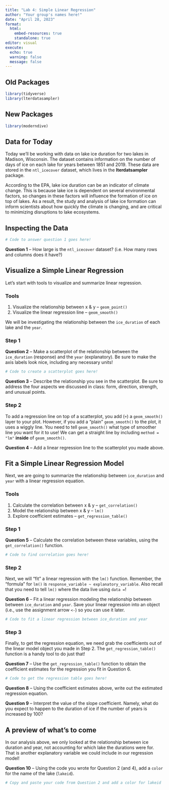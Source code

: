 ```yaml
---
title: "Lab 4: Simple Linear Regression"
author: "Your group's names here!"
date: "April 28, 2023"
format: 
  html:
    embed-resources: true
    standalone: true
editor: visual
execute: 
  echo: true
  warning: false
  message: false
---
```


## Old Packages

```r
library(tidyverse)
library(lterdatasampler)
```

## New Packages

```r
library(moderndive)
```

## Data for Today

Today we'll be working with data on lake ice duration for two lakes in Madison, Wisconsin. The dataset contains information on the number of days of ice on each lake for years between 1851 and 2019. These data are stored in the `ntl_icecover` dataset, which lives in the **lterdatsampler** package.

According to the EPA, lake ice duration can be an indicator of climate change. This is because lake ice is dependent on several environmental factors, so changes in these factors will influence the formation of ice on top of lakes. As a result, the study and analysis of lake ice formation can inform scientists about how quickly the climate is changing, and are critical to minimizing disruptions to lake ecosystems.

## Inspecting the Data

```r
# Code to answer question 1 goes here!


```

**Question 1** -- How large is the `ntl_icecover` dataset? (i.e. How many rows and columns does it have?)

## Visualize a Simple Linear Regression

Let's start with tools to visualize and summarize linear regression.

### Tools

1.  Visualize the relationship between x & y -- `geom_point()`
2.  Visualize the linear regression line -- `geom_smooth()`

We will be investigating the relationship between the `ice_duration` of each lake and the `year`.

### Step 1

**Question 2** -- Make a scatterplot of the relationship between the `ice_duration` (response) and the `year` (explanatory). Be sure to make the axis labels look nice, including any necessary units!

```r
# Code to create a scatterplot goes here!


```

**Question 3** -- Describe the relationship you see in the scatterplot. Be sure to address the four aspects we discussed in class: form, direction, strength, and unusual points.

### Step 2

To add a regression line on top of a scatterplot, you add (`+`) a `geom_smooth()` layer to your plot. However, if you add a "plain" `geom_smooth()` to the plot, it uses a wiggly line. You need to tell `geom_smooth()` what type of smoother line you want for it to use! We can get a straight line by including `method = "lm"` **inside** of `geom_smooth()`.

**Question 4** -- Add a linear regression line to the scatterplot you made above.

## Fit a Simple Linear Regression Model

Next, we are going to summarize the relationship between `ice_duration` and `year` with a linear regression equation.

### Tools

1.  Calculate the correlation between x & y -- `get_correlation()`
2.  Model the relationship between x & y -- `lm()`
3.  Explore coefficient estimates -- `get_regression_table()`

### Step 1

**Question 5** -- Calculate the correlation between these variables, using the `get_correlation()` function.

```r
# Code to find correlation goes here!


```

### Step 2

Next, we will "fit" a linear regression with the `lm()` function. Remember, the "formula" for `lm()` is `response_variable ~ explanatory_variable`. Also recall that you need to tell `lm()` where the data live using `data =`!

**Question 6** -- Fit a linear regression modeling the relationship between between `ice_duration` and `year`. Save your linear regression into an object (i.e., use the assignment arrow `<-`) so you can use it later.

```r
# Code to fit a linear regression between ice_duration and year


```

### Step 3

Finally, to get the regression equation, we need grab the coefficients out of the linear model object you made in Step 2. The `get_regression_table()` function is a handy tool to do just that!

**Question 7** -- Use the `get_regression_table()` function to obtain the coefficient estimates for the regression you fit in Question 6.

```r
# Code to get the regression table goes here! 


```

**Question 8** -- Using the coefficient estimates above, write out the estimated regression equation.

**Question 9** -- Interpret the value of the slope coefficient. Namely, what do you expect to happen to the duration of ice if the number of years is increased by 100?

## A preview of what's to come

In our analysis above, we only looked at the relationship between ice duration and year, not accounting for which lake the durations were for. That is another explanatory variable we could include in our regression model!

**Question 10** -- Using the code you wrote for Question 2 (and 4), add a `color` for the name of the lake (`lakeid`).

```r
# Copy and paste your code from Question 2 and add a color for lakeid


```
